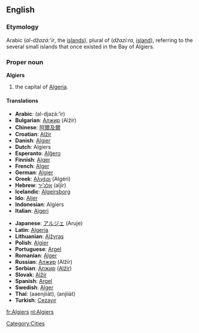 ==English==
===Etymology===
Arabic {{ARchar|[[الجزائر]]}} (''al-džazá:’ir'', the [[islands]]), plural of {{ARchar|[[جزيرة]]}} (''džazí:ra'', [[island]]), referring to the several small islands that once existed in the Bay of Algiers.

===Proper noun===
'''Algiers'''

#the capital of [[Algeria]].

====Translations====
{{top}}
*'''Arabic''': {{ARchar|[[الجزائر]]}} (al-djazá:’ir) {{p}}
*'''Bulgarian''': [[Алжир]] (Alžír) {{m}}
*'''Chinese''': [[阿爾及爾]]
*'''Croatian''': [[Alžir]]
*'''Danish''': [[Algier]]
*'''Dutch''': Algiers
*'''Esperanto''': [[Alĝero]]
*'''Finnish''': [[Alger]]
*'''French''': [[Alger]]
*'''German''': [[Algier]]
*'''Greek''': [[Αλγέρι]] (Algéri)
*'''Hebrew''': [[אלג'יר]] (aljír)
*'''Icelandic''': [[Algeirsborg]]
*'''Ido''': [[Aljer]]
*'''Indonesian''': Algiers
*'''Italian''': [[Algeri]]
{{mid}}
*'''Japanese''': [[アルジェ]] (Aruje)
*'''Latin''': [[Algeria]] {{f}}
*'''Lithuanian''': [[Alžyras]]
*'''Polish''': [[Algier]] {{m}}
*'''Portuguese''': [[Argel]] {{m}}
*'''Romanian''': [[Alger]]
*'''Russian''': [[Алжир]] (Alžír) {{m}}
*'''Serbian''': [[Алжир]] ([[Alžir]]) {{m}}
*'''Slovak''': [[Alžír]] {{m}}
*'''Spanish''': [[Argel]] {{m}}
*'''Swedish''': [[Alger]]
*'''Thai''': {{THchar|[[แอลเจียร์ส]]}} (aaenjiiàt), {{THchar|[[อัลเจียร์ส]]}} (anjiiàt)
*'''Turkish''': [[Cezayır]]
{{bottom}}

[[Category:Cities]]
[[fr:Algiers]]
[[nl:Algiers]]